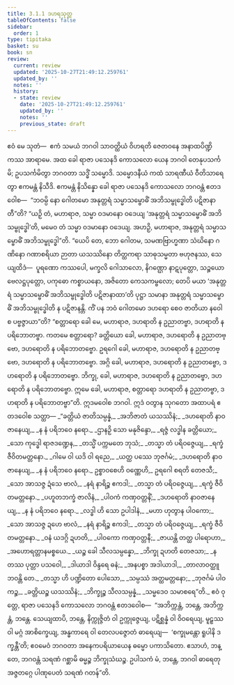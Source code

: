 ```yaml
---
title: 3.1.1 ဒဟရသုတ္တ
tableOfContents: false
sidebar:
  order: 1
type: tipitaka
basket: su
book: sn
review:
  current: review
  updated: '2025-10-27T21:49:12.259761'
  updated_by: ''
  notes: ''
  history:
  - state: review
    date: '2025-10-27T21:49:12.259761'
    updated_by: ''
    notes: ''
    previous_state: draft
---
```



<ReviewStatus review={frontmatter.review} showDetails={true} />

<HypothesisAnnotation frontmatter={frontmatter} />

<DynamicBreadcrumb />

<Division number="112" book="sn" e="ch" v="18" p="296">

<Paragraph number="577" book="sn">
ဧဝံ မေ သုတံ—  ဧကံ သမယံ ဘဂဝါ သာဝတ္ထိယံ ဝိဟရတိ ဇေတဝနေ အနာထပိဏ္ဍိကဿ အာရာမေ. အထ ခေါ ရာဇာ ပသေနဒိ ကောသလော ယေန ဘဂဝါ တေနုပသင်္ကမိ; ဥပသင်္ကမိတွာ ဘဂဝတာ သဒ္ဓိံ သမ္မောဒိ. သမ္မောဒနီယံ ကထံ သာရဏီယံ ဝီတိသာရေတွာ ဧကမန္တံ နိသီဒိ. ဧကမန္တံ နိသိန္နော ခေါ ရာဇာ ပသေနဒိ ကောသလော ဘဂဝန္တံ ဧတဒဝေါစ—  “ဘဝမ္ပိ နော ဂေါတမော အနုတ္တရံ သမ္မာသမ္ဗောဓိံ အဘိသမ္ဗုဒ္ဓေါတိ ပဋိဇာနာတီ”တိ? “ယဉှိ တံ, မဟာရာဇ, သမ္မာ ဝဒမာနော ဝဒေယျ ‘အနုတ္တရံ သမ္မာသမ္ဗောဓိံ အဘိသမ္ဗုဒ္ဓေါ’တိ, မမေဝ တံ သမ္မာ ဝဒမာနော ဝဒေယျ. အဟဉှိ, မဟာရာဇ, အနုတ္တရံ သမ္မာသမ္ဗောဓိံ အဘိသမ္ဗုဒ္ဓေါ”တိ.
</Paragraph>

<Paragraph number="578" book="sn">
“ယေပိ တေ, ဘော ဂေါတမ, သမဏဗြာဟ္မဏာ သံဃိနော ဂဏိနော ဂဏာစရိယာ ဉာတာ ယသဿိနော တိတ္ထကရာ သာဓုသမ္မတာ ဗဟုဇနဿ, သေယျထိဒံ—  ပူရဏော ကဿပေါ, မက္ခလိ ဂေါသာလော, နိဂဏ္ဌော နာဋပုတ္တော, သဉ္စယော ဗေလဋ္ဌပုတ္တော, ပကုဓော ကစ္စာယနော, အဇိတော ကေသကမ္ဗလော; တေပိ မယာ ‘အနုတ္တရံ သမ္မာသမ္ဗောဓိံ အဘိသမ္ဗုဒ္ဓေါတိ ပဋိဇာနာထာ’တိ ပုဋ္ဌာ သမာနာ အနုတ္တရံ သမ္မာသမ္ဗောဓိံ အဘိသမ္ဗုဒ္ဓေါတိ န ပဋိဇာနန္တိ. ကိံ ပန ဘဝံ ဂေါတမော ဒဟရော စေဝ ဇာတိယာ နဝေါ စ ပဗ္ဗဇ္ဇာယာ”တိ?
</Paragraph>

<Paragraph number="579" book="sn">
“စတ္တာရော ခေါ မေ, မဟာရာဇ, ဒဟရာတိ န ဥညာတဗ္ဗာ, ဒဟရာတိ န ပရိဘောတဗ္ဗာ. ကတမေ စတ္တာရော? ခတ္တိယော ခေါ, မဟာရာဇ, ဒဟရောတိ န ဥညာတဗ္ဗော, ဒဟရောတိ န ပရိဘောတဗ္ဗော. ဥရဂေါ ခေါ, မဟာရာဇ, ဒဟရောတိ န ဥညာတဗ္ဗော, ဒဟရောတိ န ပရိဘောတဗ္ဗော. အဂ္ဂိ ခေါ, မဟာရာဇ, ဒဟရောတိ န ဥညာတဗ္ဗော, ဒဟရောတိ န ပရိဘောတဗ္ဗော. ဘိက္ခု, ခေါ, မဟာရာဇ, ဒဟရောတိ န ဥညာတဗ္ဗော, ဒဟရောတိ န ပရိဘောတဗ္ဗော. ဣမေ ခေါ, မဟာရာဇ, စတ္တာရော ဒဟရာတိ န ဥညာတဗ္ဗာ, ဒဟရာတိ န ပရိဘောတဗ္ဗာ”တိ.
</Paragraph>

<Paragraph number="580" book="sn">
ဣဒမဝေါစ ဘဂဝါ. ဣဒံ ဝတွာန သုဂတော အထာပရံ ဧတဒဝေါစ သတ္ထာ—
</Paragraph>

<Paragraph number="581" type="verses" book="sn">
_“ခတ္တိယံ ဇာတိသမ္ပန္နံ,_  
_အဘိဇာတံ ယသဿိနံ;_  
_ဒဟရောတိ နာဝဇာနေယျ,_  
_န နံ ပရိဘဝေ နရော._  

</Paragraph>

<Paragraph number="582" type="verses" book="sn">
_ဌာနဉှိ သော မနုဇိန္ဒော,_  
_ရဇ္ဇံ လဒ္ဓါန ခတ္တိယော;_  
_သော ကုဒ္ဓေါ ရာဇဒဏ္ဍေန,_  
_တသ္မိံ ပက္ကမတေ ဘုသံ;_  
_တသ္မာ တံ ပရိဝဇ္ဇေယျ,_  
_ရက္ခံ ဇီဝိတမတ္တနော._  

</Paragraph>

<Paragraph number="583" type="verses" book="sn">
_ဂါမေ ဝါ ယဒိ ဝါ ရညေ,_  
_ယတ္ထ ပဿေ ဘုဇင်္ဂမံ;_  
_ဒဟရောတိ နာဝဇာနေယျ,_  
_န နံ ပရိဘဝေ နရော._  

</Paragraph>

<Paragraph number="584" book="sn">
ဥစ္စာဝစေဟိ ဝဏ္ဏေဟိ,_  
ဥရဂေါ စရတိ တေဇသီ;_  
_သော အာသဇ္ဇ ဍံသေ ဗာလံ,_  
_နရံ နာရိဉ္စ ဧကဒါ;_  
_တသ္မာ တံ ပရိဝဇ္ဇေယျ,_  
_ရက္ခံ ဇီဝိတမတ္တနော._  

</Paragraph>

<Paragraph number="585" type="verses" book="sn">
_ပဟူတဘက္ခံ ဇာလိနံ,_  
_ပါဝကံ ကဏှဝတ္တနိံ;_  
_ဒဟရောတိ နာဝဇာနေယျ,_  
_န နံ ပရိဘဝေ နရော._  

</Paragraph>

<Paragraph number="586" type="verses" book="sn">
_လဒ္ဓါ ဟိ သော ဥပါဒါနံ,_  
_မဟာ ဟုတွာန ပါဝကော;_  
_သော အာသဇ္ဇ ဍဟေ ဗာလံ,_  
_နရံ နာရိဉ္စ ဧကဒါ;_  
_တသ္မာ တံ ပရိဝဇ္ဇေယျ,_  
_ရက္ခံ ဇီဝိတမတ္တနော._  

</Paragraph>

<Paragraph number="587" type="verses" book="sn">
_ဝနံ ယဒဂ္ဂိ ဍဟတိ,_  
_ပါဝကော ကဏှဝတ္တနီ;_  
_ဇာယန္တိ တတ္ထ ပါရောဟာ,_  
_အဟောရတ္တာနမစ္စယေ._  

</Paragraph>

<Paragraph number="588" type="verses" book="sn">
_ယဉ္စ ခေါ သီလသမ္ပန္နော,_  
_ဘိက္ခု ဍဟတိ တေဇသာ;_  
_န တဿ ပုတ္တာ ပသဝေါ,_  
_ဒါယာဒါ ဝိန္ဒရေ ဓနံ;_  
_အနပစ္စာ အဒါယာဒါ,_  
_တာလာဝတ္ထူ ဘဝန္တိ တေ._  

</Paragraph>

<Paragraph number="589" type="verses" book="sn">
_တသ္မာ ဟိ ပဏ္ဍိတော ပေါသော,_  
_သမ္ပဿံ အတ္ထမတ္တနော;_  
_ဘုဇင်္ဂမံ ပါဝကဉ္စ,_  
_ခတ္တိယဉ္စ ယသဿိနံ;_  
_ဘိက္ခုဉ္စ သီလသမ္ပန္နံ,_  
_သမ္မဒေဝ သမာစရေ”တိ._  

</Paragraph>

<Paragraph number="590" book="sn">
ဧဝံ ဝုတ္တေ, ရာဇာ ပသေနဒိ ကောသလော ဘဂဝန္တံ ဧတဒဝေါစ—  “အဘိက္ကန္တံ, ဘန္တေ, အဘိက္ကန္တံ, ဘန္တေ. သေယျထာပိ, ဘန္တေ, နိက္ကုဇ္ဇိတံ ဝါ ဥက္ကုဇ္ဇေယျ, ပဋိစ္ဆန္နံ ဝါ ဝိဝရေယျ, မူဠှဿ ဝါ မဂ္ဂံ အာစိက္ခေယျ, အန္ဓကာရေ ဝါ တေလပဇ္ဇောတံ ဓာရေယျ—  ‘စက္ခုမန္တော ရူပါနိ ဒက္ခန္တီ’တိ; ဧဝမေဝံ ဘဂဝတာ အနေကပရိယာယေန ဓမ္မော ပကာသိတော. ဧသာဟံ, ဘန္တေ, ဘဂဝန္တံ သရဏံ ဂစ္ဆာမိ ဓမ္မဉ္စ ဘိက္ခုသံဃဉ္စ. ဥပါသကံ မံ, ဘန္တေ, ဘဂဝါ ဓာရေတု အဇ္ဇတဂ္ဂေ ပါဏုပေတံ သရဏံ ဂတန်”တိ.
</Paragraph>
</Division>
